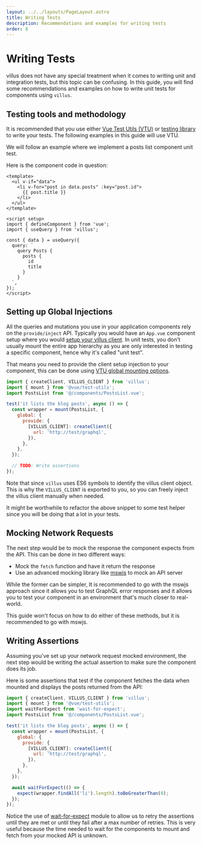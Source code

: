 ```yaml
---
layout: ../../layouts/PageLayout.astro
title: Writing Tests
description: Recommendations and examples for writing tests
order: 8
---
```


# Writing Tests

villus does not have any special treatment when it comes to writing unit and integration tests, but this topic can be confusing. In this guide, you will find some recommendations and examples on how to write unit tests for components using `villus`.

## Testing tools and methodology

It is recommended that you use either [Vue Test Utils (VTU)](https://next.vue-test-utils.vuejs.org/) or [testing library](https://testing-library.com/docs/vue-testing-library/intro/) to write your tests. The following examples in this guide will use VTU.

We will follow an example where we implement a posts list component unit test.

Here is the component code in question:

```vue
<template>
  <ul v-if="data">
    <li v-for="post in data.posts" :key="post.id">
      {{ post.title }}
    </li>
  </ul>
</template>

<script setup>
import { defineComponent } from 'vue';
import { useQuery } from 'villus';

const { data } = useQuery({
  query: `
    query Posts {
      posts {
        id
        title
      }
    }
  `,
});
</script>
```

## Setting up Global Injections

All the queries and mutations you use in your application components rely on the `provide/inject` API. Typically you would have an `App.vue` component setup where you would [setup your villus client](/guide/setup). In unit tests, you don't usually mount the entire app hierarchy as you are only interested in testing a specific component, hence why it's called "unit test".

That means you need to provide the client setup injection to your component, this can be done using [VTU global mounting options](https://next.vue-test-utils.vuejs.org/api/#global).

```js
import { createClient, VILLUS_CLIENT } from 'villus';
import { mount } from '@vue/test-utils';
import PostsList from '@/components/PostsList.vue';

test('it lists the blog posts', async () => {
  const wrapper = mount(PostsList, {
    global: {
      provide: {
        [VILLUS_CLIENT]: createClient({
          url: 'http://test/graphql',
        }),
      },
    },
  });

  // TODO: Write assertions
});
```

Note that since `villus` uses ES6 symbols to identify the villus client object. This is why the `VILLUS_CLIENT` is exported to you, so you can freely inject the villus client manually when needed.

It might be worthwhile to refactor the above snippet to some test helper since you will be doing that a lot in your tests.

## Mocking Network Requests

The next step would be to mock the response the component expects from the API. This can be done in two different ways:

- Mock the `fetch` function and have it return the response
- Use an advanced mocking library like [mswjs](https://mswjs.io/) to mock an API server

While the former can be simpler, It is recommended to go with the mswjs approach since it allows you to test GraphQL error responses and it allows you to test your component in an environment that's much closer to real-world.

This guide won't focus on how to do either of these methods, but it is recommended to go with mswjs.

## Writing Assertions

Assuming you've set up your network request mocked environment, the next step would be writing the actual assertion to make sure the component does its job.

Here is some assertions that test if the component fetches the data when mounted and displays the posts returned from the API:

```js
import { createClient, VILLUS_CLIENT } from 'villus';
import { mount } from '@vue/test-utils';
import waitForExpect from 'wait-for-expect';
import PostsList from '@/components/PostsList.vue';

test('it lists the blog posts', async () => {
  const wrapper = mount(PostsList, {
    global: {
      provide: {
        [VILLUS_CLIENT]: createClient({
          url: 'http://test/graphql',
        }),
      },
    },
  });

  await waitForExpect(() => {
    expect(wrapper.findAll('li').length).toBeGreaterThan(0);
  });
});
```

Notice the use of [wait-for-expect](https://www.npmjs.com/package/wait-for-expect) module to allow us to retry the assertions until they are met or until they fail after a max number of retries. This is very useful because the time needed to wait for the components to mount and fetch from your mocked API is unknown.
